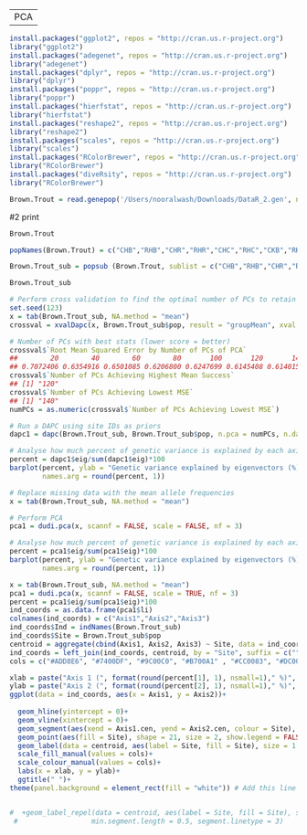 
---
PCA
---

```r
install.packages("ggplot2", repos = "http://cran.us.r-project.org")
library("ggplot2") 
install.packages("adegenet", repos = "http://cran.us.r-project.org") 
library("adegenet") 
install.packages("dplyr", repos = "http://cran.us.r-project.org") 
library("dplyr") 
install.packages("poppr", repos = "http://cran.us.r-project.org") 
library("poppr") 
install.packages("hierfstat", repos = "http://cran.us.r-project.org") 
library("hierfstat") 
install.packages("reshape2", repos = "http://cran.us.r-project.org") 
library("reshape2") 
install.packages("scales", repos = "http://cran.us.r-project.org") 
library("scales") 
install.packages("RColorBrewer", repos = "http://cran.us.r-project.org") 
library("RColorBrewer") 
install.packages("diveRsity", repos = "http://cran.us.r-project.org") 
library("RColorBrewer") 
```



```r
Brown.Trout = read.genepop('/Users/nooralwash/Downloads/DataR_2.gen', ncode = 3L)

```


#2 print
```r
Brown.Trout
```

```r
popNames(Brown.Trout) = c("CHB","RHB","CHR","RHR","CHC","RHC","CKB","RKB","CKR","RKR","CKC","RKC","CVB","RVB","CVR","RVR","CVC","RVC", "CSB","RSB","CSR","RSR","CSC","RSC")
```


```r
Brown.Trout_sub = popsub (Brown.Trout, sublist = c("CHB","RHB","CHR","RHR","CHC","RHC","CKB","RKB","CKR","RKR","CKC","RKC","CVB","RVB","CVR","RVR","CVC","RVC", "CSB","RSB","CSR","RSR","CSC","RSC"))

Brown.Trout_sub
```


```r
# Perform cross validation to find the optimal number of PCs to retain in DAPC (Discriminant Analysis Machine Learning model cross validation: Building and cross validating a model that can predict future samples belonging to which population)
set.seed(123)
x = tab(Brown.Trout_sub, NA.method = "mean")
crossval = xvalDapc(x, Brown.Trout_sub$pop, result = "groupMean", xval.plot = TRUE)

```

```r
# Number of PCs with best stats (lower score = better)
crossval$`Root Mean Squared Error by Number of PCs of PCA`
##        20        40        60        80       100       120       140 
## 0.7072406 0.6354916 0.6501085 0.6206800 0.6247699 0.6145408 0.6140150
crossval$`Number of PCs Achieving Highest Mean Success`
## [1] "120"
crossval$`Number of PCs Achieving Lowest MSE`
## [1] "140"
numPCs = as.numeric(crossval$`Number of PCs Achieving Lowest MSE`)
```



```r
# Run a DAPC using site IDs as priors
dapc1 = dapc(Brown.Trout_sub, Brown.Trout_sub$pop, n.pca = numPCs, n.da = 3)

# Analyse how much percent of genetic variance is explained by each axis
percent = dapc1$eig/sum(dapc1$eig)*100
barplot(percent, ylab = "Genetic variance explained by eigenvectors (%)", ylim = c(0,60),
        names.arg = round(percent, 1))
```

```r
# Replace missing data with the mean allele frequencies
x = tab(Brown.Trout_sub, NA.method = "mean")

# Perform PCA
pca1 = dudi.pca(x, scannf = FALSE, scale = FALSE, nf = 3)

# Analyse how much percent of genetic variance is explained by each axis
percent = pca1$eig/sum(pca1$eig)*100
barplot(percent, ylab = "Genetic variance explained by eigenvectors (%)", ylim = c(0,12),
        names.arg = round(percent, 1))
```



```r

x = tab(Brown.Trout_sub, NA.method = "mean")
pca1 = dudi.pca(x, scannf = FALSE, scale = TRUE, nf = 3)
percent = pca1$eig/sum(pca1$eig)*100
ind_coords = as.data.frame(pca1$li)
colnames(ind_coords) = c("Axis1","Axis2","Axis3")
ind_coords$Ind = indNames(Brown.Trout_sub)
ind_coords$Site = Brown.Trout_sub$pop
centroid = aggregate(cbind(Axis1, Axis2, Axis3) ~ Site, data = ind_coords, FUN = mean)
ind_coords = left_join(ind_coords, centroid, by = "Site", suffix = c("",".cen"))
cols = c("#ADD8E6", "#7400DF", "#9C00C0", "#B700A1" , "#CC0083", "#DC0066" ,"#EB0048", "#F70026", "#FD2B10", "#F85C34", "#EF7C53", "#E39871", "red", "#BBC9B1", "#97E0D2", "yellow", "#28FEED", "#3BFED4", "#7FFF00", "#45FEA0", "#42FE84" ,"#3AFE67", "#2BFE45" ,"#00FF00")

xlab = paste("Axis 1 (", format(round(percent[1], 1), nsmall=1)," %)", sep="")
ylab = paste("Axis 2 (", format(round(percent[2], 1), nsmall=1)," %)", sep="")
ggplot(data = ind_coords, aes(x = Axis1, y = Axis2))+
  
  geom_hline(yintercept = 0)+
  geom_vline(xintercept = 0)+
  geom_segment(aes(xend = Axis1.cen, yend = Axis2.cen, colour = Site), show.legend = FALSE, alpha = 0.5)+
  geom_point(aes(fill = Site), shape = 21, size = 2, show.legend = FALSE, alpha = 0.5)+
  geom_label(data = centroid, aes(label = Site, fill = Site), size = 1.8, show.legend = FALSE)+
  scale_fill_manual(values = cols)+
  scale_colour_manual(values = cols)+
  labs(x = xlab, y = ylab)+
  ggtitle(" ")+
theme(panel.background = element_rect(fill = "white")) # Add this line


#  +geom_label_repel(data = centroid, aes(label = Site, fill = Site), size = 4, show.legend = FALSE,
 #                  min.segment.length = 0.5, segment.linetype = 3)



```

